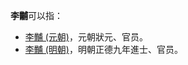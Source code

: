 '''李黼'''可以指：
* [[李黼_(元朝)|李黼 (元朝)]]，元朝狀元、官员。
* [[李黼_(明朝)|李黼 (明朝)]]，明朝正德九年進士、官员。

{{disambig|Cat=二字李姓人名消歧義}}